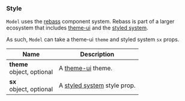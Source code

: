 ### Style

`Model` uses the [rebass](https://rebassjs.org/) component system.
Rebass is part of a larger ecosystem that includes [theme-ui](https://theme-ui.com/) and the [styled system](https://styled-system.com/).

As such, `Model` can take a theme-ui `theme` and styled system `sx` props.

| Name                           | Description                                               |
| ------------------------------ | --------------------------------------------------------- |
| **theme**<br/>object, optional | A [theme-ui](https://theme-ui.com/) theme.                |
| **sx**<br/>object, optional    | A [styled system](https://styled-system.com/) style prop. |
